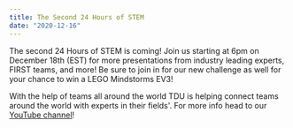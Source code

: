```yaml
---
title: The Second 24 Hours of STEM
date: "2020-12-16"
---
```


The second 24 Hours of STEM is coming! Join us starting at 6pm on December 18th (EST) for more presentations from industry leading experts, FIRST teams, and more! Be sure to join in for our new challenge as well for your chance to win a LEGO Mindstorms EV3!

With the help of teams all around the world TDU is helping connect teams around the world with experts in their fields'. For more info head to our [YouTube channel](https://www.youtube.com/channel/UCONUdcI2H0Nn8JvRd6uXkrw)!

<YoutubeVideo id="gFMUWf1nbKU" />
